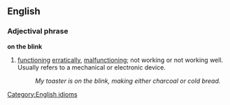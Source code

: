 ==English==
===Adjectival phrase===
'''on the blink'''
#[[function]]ing [[erratic]]ally, [[malfunction]]ing; not working or not working well.  Usually refers to a mechanical or electronic device.
#:''My toaster is on the blink, making either charcoal or cold bread.''

[[Category:English idioms]]